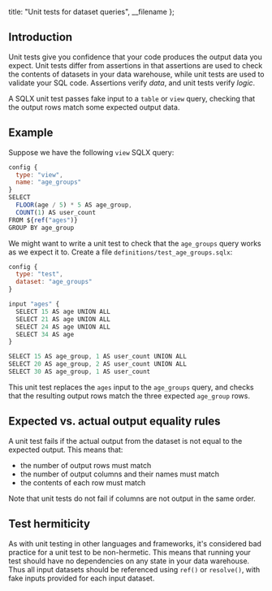 
  title: "Unit tests for dataset queries",
  __filename
};


## Introduction

Unit tests give you confidence that your code produces the output data you expect. Unit tests differ from assertions in that assertions are used to check the contents of datasets in your data warehouse,
while unit tests are used to validate your SQL code. Assertions verify _data_, and unit tests verify _logic_.

A SQLX unit test passes fake input to a `table` or `view` query, checking that the output rows match some expected output data.

## Example

Suppose we have the following `view` SQLX query:

```js
config {
  type: "view",
  name: "age_groups"
}
SELECT
  FLOOR(age / 5) * 5 AS age_group,
  COUNT(1) AS user_count
FROM ${ref("ages")}
GROUP BY age_group
```

We might want to write a unit test to check that the `age_groups` query works as we expect it to. Create a file `definitions/test_age_groups.sqlx`:

```js
config {
  type: "test",
  dataset: "age_groups"
}

input "ages" {
  SELECT 15 AS age UNION ALL
  SELECT 21 AS age UNION ALL
  SELECT 24 AS age UNION ALL
  SELECT 34 AS age
}

SELECT 15 AS age_group, 1 AS user_count UNION ALL
SELECT 20 AS age_group, 2 AS user_count UNION ALL
SELECT 30 AS age_group, 1 AS user_count
```

This unit test replaces the `ages` input to the `age_groups` query, and checks that the resulting output rows match the three expected `age_group` rows.

## Expected vs. actual output equality rules

A unit test fails if the actual output from the dataset is not equal to the expected output. This means that:

- the number of output rows must match
- the number of output columns and their names must match
- the contents of each row must match

Note that unit tests do not fail if columns are not output in the same order.

## Test hermiticity

As with unit testing in other languages and frameworks, it's considered bad practice for a unit test to be non-hermetic. This means that running your test
should have no dependencies on any state in your data warehouse. Thus all input datasets should be referenced using `ref()` or `resolve()`, with fake inputs
provided for each input dataset.
